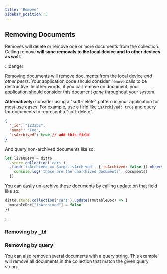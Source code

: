 ```yaml
---
title: 'Remove'
sidebar_position: 5
---
```



## Removing Documents

Removes will delete or remove one or more documents from the collection. Calling remove __will sync removals to the local device and to other devices as well__. 


:::danger

Removing documents will remove documents from the local device _and other peers_. Your application code should consider `remove`  calls to be destructive. In other words, if you call remove on document, your application should consider this document _gone_ throughout your system.

__Alternatively:__ consider using a "soft-delete" pattern in your application for most use cases. For example, use a field like `isArchived: true` and query for documents to represent a "soft-delete". 

```json
{
  "_id": "123abc",
  "name": "Foo",
  "isArchived": true // add this field
}
```

And query non-archived documents like so:

```js
let liveQuery = ditto
  .store.collection('cars')
  .find('isArchived == $args.isArchived', { isArchived: false }).observe((documents) => {
    console.log('these are the unarchived documents', documents)
  })
```

You can easily un-archive these documents by calling update on that field like so:

```js
ditto.store.collection('cars').update((mutableDoc) => {
  mutableDoc["isArchived"] = false
})
```

:::
 

### Removing by `_id`

<SnippetGroup
  name='remove-id' 
/>


### Removing by query

You can also remove several documents with a query string. This example will
remove all documents in the collection that match the given query string.


<SnippetGroup
  name='remove-query' 
/>
